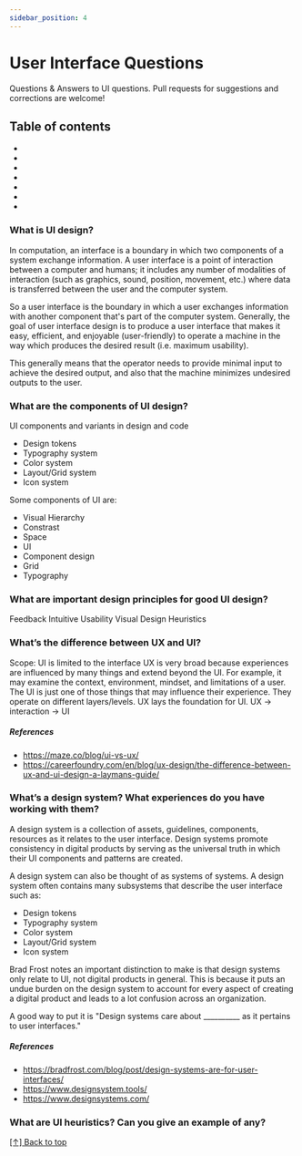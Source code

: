 ```yaml
---
sidebar_position: 4
---
```



# User Interface Questions

Questions & Answers to UI questions. Pull requests for suggestions and corrections are welcome!

## Table of contents

- <Question question='What is UI design?' />
- <Question question='What are the components of UI design?' />
- <Question question='What are important design principles for good UI design? ' />
- <Question question='What’s the difference between UX and UI?' />
- <Question question='What’s a design system? What experiences do you have working with them?' />
- <Question question='What are UI heuristics? Can you give an example of any?' />
- <Question question='Difference between atom, token, component, and pattern?' />

### What is UI design?

In computation, an interface is a boundary in which two components of a system exchange information. A user interface is a point of interaction between a computer and humans; it includes any number of modalities of interaction (such as graphics, sound, position, movement, etc.) where data is transferred between the user and the computer system.

So a user interface is the boundary in which a user exchanges information with another component that's part of the computer system. Generally, the goal of user interface design is to produce a user interface that makes it easy, efficient, and enjoyable (user-friendly) to operate a machine in the way which produces the desired result (i.e. maximum usability).

This generally means that the operator needs to provide minimal input to achieve the desired output, and also that the machine minimizes undesired outputs to the user.

### What are the components of UI design?

UI components and variants in design and code

- Design tokens
- Typography system
- Color system
- Layout/Grid system
- Icon system

Some components of UI are:

- Visual Hierarchy
- Constrast
- Space
- UI
- Component design
- Grid
- Typography

### What are important design principles for good UI design?

Feedback
Intuitive
Usability
Visual Design
Heuristics

### What’s the difference between UX and UI?

Scope:
UI is limited to the interface
UX is very broad because experiences are influenced by many things and extend beyond the UI. For example, it may examine the context, environment, mindset, and limitations of a user. The UI is just one of those things that may influence their experience.
They operate on different layers/levels. UX lays the foundation for UI.
UX -> interaction -> UI

##### References

- https://maze.co/blog/ui-vs-ux/
- https://careerfoundry.com/en/blog/ux-design/the-difference-between-ux-and-ui-design-a-laymans-guide/

### What’s a design system? What experiences do you have working with them?

A design system is a collection of assets, guidelines, components, resources as it relates to the user interface. Design systems promote consistency in digital products by serving as the universal truth in which their UI components and patterns are created.

A design system can also be thought of as systems of systems. A design system often contains many subsystems that describe the user interface such as:

- Design tokens
- Typography system
- Color system
- Layout/Grid system
- Icon system

Brad Frost notes an important distinction to make is that design systems only relate to UI, not digital products in general. This is because it puts an undue burden on the design system to account for every aspect of creating a digital product and leads to a lot confusion across an organization.

A good way to put it is "Design systems care about __________ as it pertains to user interfaces."

##### References

- https://bradfrost.com/blog/post/design-systems-are-for-user-interfaces/
- https://www.designsystem.tools/
- https://www.designsystems.com/

### What are UI heuristics? Can you give an example of any?

[[↑] Back to top](#table-of-contents)

<!-- UI heuristics, gestalt principles, accessibility ?
https://www.nngroup.com/articles/ten-usability-heuristics/
-->
